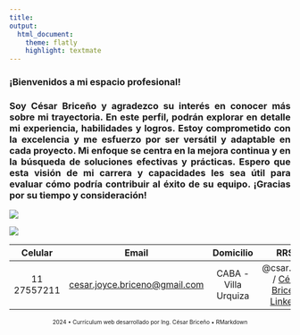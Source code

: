```yaml
---
title: 
output:
  html_document:
    theme: flatly
    highlight: textmate
---
```


<style>
body {
  text-align: justify;
}
</style>

### ¡Bienvenidos a mi espacio profesional!

### Soy César Briceño y agradezco su interés en conocer más sobre mi trayectoria. En este perfil, podrán explorar en detalle mi experiencia, habilidades y logros. Estoy comprometido con la excelencia y me esfuerzo por ser versátil y adaptable en cada proyecto. Mi enfoque se centra en la mejora continua y en la búsqueda de soluciones efectivas y prácticas. Espero que esta visión de mi carrera y capacidades les sea útil para evaluar cómo podría contribuir al éxito de su equipo. ¡Gracias por su tiempo y consideración!


![](IMÁGENES/logo1.png)

![](IMÁGENES/Contacto.png)

|   Celular   |                                     Email                                      |      Domicilio       |                             RRSS                             |
|:---------------:|:---------------:|:--------------------:|:---------------:|
| 11 27557211 | [cesar.joyce.briceno\@gmail.com](mailto:cesar.joyce.briceno@gmail.com){.email} | CABA - Villa Urquiza | @csar.joyce / [César Briceño LinkedIn](https://www.linkedin.com/in/c%C3%A9sar-brice%C3%B1o/) |


<footer style="text-align: center;">
<p style="font-size: x-small;"> 2024 • Currículum web desarrollado por Ing. César Briceño  • RMarkdown </p>
</footer>